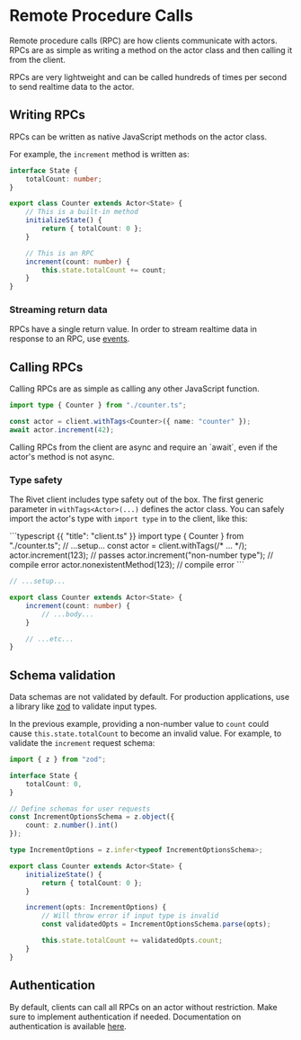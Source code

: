 # Remote Procedure Calls

Remote procedure calls (RPC) are how clients communicate with actors. RPCs are as simple as writing a method on the actor class and then calling it from the client.

<Tip>
    RPCs are very lightweight and can be called hundreds of times per second to send realtime data to the actor.
</Tip>

## Writing RPCs

RPCs can be written as native JavaScript methods on the actor class.

For example, the `increment` method is written as:

```typescript
interface State {
    totalCount: number;
}

export class Counter extends Actor<State> {
    // This is a built-in method
    initializeState() {
        return { totalCount: 0 };
    }

    // This is an RPC
    increment(count: number) {
        this.state.totalCount += count;
    }
}
```

### Streaming return data

RPCs have a single return value. In order to stream realtime data in response to an RPC, use [events](/docs/events).

## Calling RPCs

Calling RPCs are as simple as calling any other JavaScript function.

```typescript
import type { Counter } from "./counter.ts";

const actor = client.withTags<Counter>({ name: "counter" });
await actor.increment(42);
```

<Warning>
    Calling RPCs from the client are async and require an `await`, even if the actor's method is not async.
</Warning>

### Type safety

The Rivet client includes type safety out of the box. The first generic parameter in `withTags<Actor>(...)` defines the actor class. You can safely import the actor's type with `import type` in to the client, like this:

<CodeGroup>
```typescript {{ "title": "client.ts" }}
import type { Counter } from "./counter.ts";
// ...setup...
const actor = client.withTags<Counter>(/* ... */);
actor.increment(123);  // passes
actor.increment("non-number type");  // compile error
actor.nonexistentMethod(123);  // compile error
```

```typescript {{ "title": "actor.ts" }}
// ...setup...

export class Counter extends Actor<State> {
    increment(count: number) {
        // ...body...
    }

    // ...etc...
}
```
</CodeGroup>

## Schema validation

Data schemas are not validated by default. For production applications, use a library like [zod](https://zod.dev/) to validate input types.

In the previous example, providing a non-number value to `count` could cause `this.state.totalCount` to become an invalid value. For example, to validate the `increment` request schema:

```typescript
import { z } from "zod";

interface State {
    totalCount: 0,
}

// Define schemas for user requests
const IncrementOptionsSchema = z.object({
    count: z.number().int()
});

type IncrementOptions = z.infer<typeof IncrementOptionsSchema>;

export class Counter extends Actor<State> {
    initializeState() {
        return { totalCount: 0 };
    }

    increment(opts: IncrementOptions) {
        // Will throw error if input type is invalid
        const validatedOpts = IncrementOptionsSchema.parse(opts);

        this.state.totalCount += validatedOpts.count;
    }
}
```

## Authentication

By default, clients can call all RPCs on an actor without restriction. Make sure to implement authentication if needed. Documentation on authentication is available [here](/docs/authentication).
